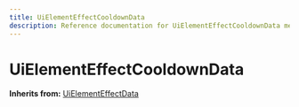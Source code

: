 ```yaml
---
title: UiElementEffectCooldownData
description: Reference documentation for UiElementEffectCooldownData meta class
---
```



# UiElementEffectCooldownData

**Inherits from:** [UiElementEffectData](/classes/uielementeffectdata)

<ClassDetails file="/db/classes/UiElementEffectCooldownData.b8197153a12e.json" />
